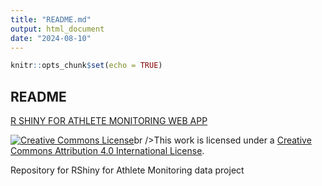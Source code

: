 ```yaml
---
title: "README.md"
output: html_document
date: "2024-08-10"
---
```


```r
knitr::opts_chunk$set(echo = TRUE)
```

## README

[R SHINY FOR ATHLETE MONITORING WEB APP](https://dpomperformance.shinyapps.io/RWalkthrough/)


<a rel="license" href="http://creativecommons.org/licenses/by/4.0/"><img
alt="Creative Commons License" style="border-width:0"
src="https://i.creativecommons.org/l/by/4.0/88x31.png" /></a>br />This work is
licensed under a <a rel="license"
href="http://creativecommons.org/license/by/4.0">Creative Commons Attribution
4.0 International License</a>.


Repository for RShiny for Athlete Monitoring data project
